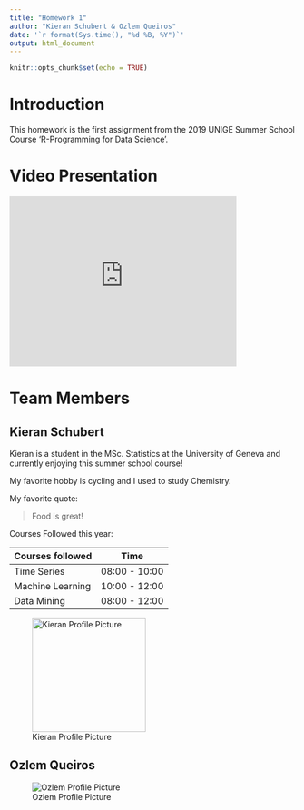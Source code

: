 ```yaml
---
title: "Homework 1"
author: "Kieran Schubert & Ozlem Queiros"
date: '`r format(Sys.time(), "%d %B, %Y")`'
output: html_document
---
```


```r
knitr::opts_chunk$set(echo = TRUE)
```

# Introduction

This homework is the first assignment from the 2019 UNIGE Summer School Course 'R-Programming for Data Science'.

# Video Presentation
<iframe width='400' height='300' src='https://www.youtube.com/embed/WpE_xMRiCLE' frameborder='0' allowfullscreen></iframe>

# Team Members

## Kieran Schubert

Kieran is a student in the MSc. Statistics at the University of Geneva and currently
enjoying this summer school course! 

My favorite hobby is cycling and I used to study Chemistry.

My favorite quote:

> Food is great!

Courses Followed this year:

Courses followed | Time
---|---
Time Series | 08:00 - 10:00
Machine Learning | 10:00 - 12:00
Data Mining | 08:00 - 12:00

![Kieran Profile Picture](kieran_profile.jpg){width=250px, height=200px}

## Ozlem Queiros

![Ozlem Profile Picture](Ozlem_Profile2.jpeg)
